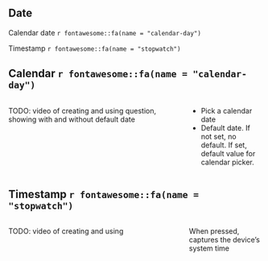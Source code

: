 ## Date {.t5}

::: {.box .box-5}
Calendar date `r fontawesome::fa(name = "calendar-day")`
:::

::: {.box .box-5}
Timestamp `r fontawesome::fa(name = "stopwatch")`
:::

## Calendar `r fontawesome::fa(name = "calendar-day") `{.t5}

:::: {.columns}

::: {.column width="70%"}
TODO: video of creating and using question, showing with and without default date
:::

::: {.column width="30%"}

- Pick a calendar date
- Default date. If not set, no default. If set, default value for calendar picker.

:::

::::

## Timestamp `r fontawesome::fa(name = "stopwatch")` {.t5}

:::: {.columns}

::: {.column width="70%"}
TODO: video of creating and using
:::

::: {.column width="30%"}
When pressed, captures the device's system time
:::

::::
